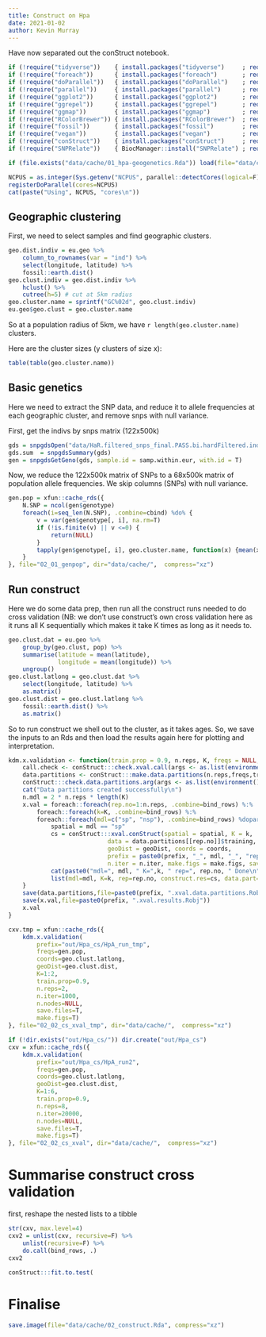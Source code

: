 ```yaml
---
title: Construct on Hpa
date: 2021-01-02
author: Kevin Murray
---
```


Have now separated out the conStruct notebook.

```r
if (!require("tidyverse"))    { install.packages("tidyverse")     ; require("tidyverse")    }
if (!require("foreach"))      { install.packages("foreach")       ; require("foreach")      }
if (!require("doParallel"))   { install.packages("doParallel")    ; require("doParallel")   }
if (!require("parallel"))     { install.packages("parallel")      ; require("parallel")     }
if (!require("ggplot2"))      { install.packages("ggplot2")       ; require("ggplot2")      }
if (!require("ggrepel"))      { install.packages("ggrepel")       ; require("ggrepel")      }
if (!require("ggmap"))        { install.packages("ggmap")         ; require("ggmap")        }
if (!require("RColorBrewer")) { install.packages("RColorBrewer")  ; require("RColorBrewer") }
if (!require("fossil"))       { install.packages("fossil")        ; require("fossil")       }
if (!require("vegan"))        { install.packages("vegan")         ; require("vegan")        }
if (!require("conStruct"))    { install.packages("conStruct")     ; require("conStruct")    }
if (!require("SNPRelate"))    { BiocManager::install("SNPRelate") ; require("SNPRelate")    }

if (file.exists("data/cache/01_hpa-geogenetics.Rda")) load(file="data/cache/01_hpa-geogenetics.Rda")

NCPUS = as.integer(Sys.getenv("NCPUS", parallel::detectCores(logical=F)))
registerDoParallel(cores=NCPUS)
cat(paste("Using", NCPUS, "cores\n"))
```

## Geographic clustering

First, we need to select samples and find geographic clusters.

```r
geo.dist.indiv = eu.geo %>%
    column_to_rownames(var = "ind") %>%
    select(longitude, latitude) %>%
    fossil::earth.dist()
geo.clust.indiv = geo.dist.indiv %>%
    hclust() %>%
    cutree(h=5) # cut at 5km radius
geo.cluster.name = sprintf("GC%02d", geo.clust.indiv)
eu.geo$geo.clust = geo.cluster.name
```

So at a population radius of 5km, we have `r length(geo.cluster.name)`
clusters.

Here are the cluster sizes (y clusters of size x): 

```r
table(table(geo.cluster.name))
```


## Basic genetics

Here we need to extract the SNP data, and reduce it to allele frequencies at
each geographic cluster, and remove snps with null variance.


First,  get the indivs by snps matrix (122x500k)

```r
gds = snpgdsOpen("data/HaR.filtered_snps_final.PASS.bi.hardFiltered.indFiltered.noMit.reheader.gds")
gds.sum  = snpgdsSummary(gds)
gen = snpgdsGetGeno(gds, sample.id = samp.within.eur, with.id = T)
```

Now, we reduce the 122x500k matrix of SNPs to a 68x500k matrix of population
allele frequencies. We skip columns (SNPs) with null variance. 

```r
gen.pop = xfun::cache_rds({
    N.SNP = ncol(gen$genotype)
    foreach(i=seq_len(N.SNP), .combine=cbind) %do% {
        v = var(gen$genotype[, i], na.rm=T)
        if (!is.finite(v) || v <=0) {
            return(NULL)
        }
        tapply(gen$genotype[, i], geo.cluster.name, function(x) {mean(x, na.rm=T)/2})
    }
}, file="02_01_genpop", dir="data/cache/",  compress="xz")
```



## Run construct

Here we do some data prep, then run all the construct runs needed to do cross
validation (NB: we don't use construct's own cross validation here as it runs
all K sequentially which makes it take K times as long as it needs to.

```r
geo.clust.dat = eu.geo %>%
    group_by(geo.clust, pop) %>%
    summarise(latitude = mean(latitude),
              longitude = mean(longitude)) %>%
    ungroup()
geo.clust.latlong = geo.clust.dat %>%
    select(longitude, latitude) %>% 
    as.matrix()
geo.clust.dist = geo.clust.latlong %>%
    fossil::earth.dist() %>%
    as.matrix()
```

So to run construct we shell out to the cluster, as it takes ages. So, we save
the inputs to an Rds and then load the results again here for plotting and
interpretation.

```r
kdm.x.validation <- function(train.prop = 0.9, n.reps, K, freqs = NULL, data.partitions = NULL, geoDist, coords, prefix, n.iter, make.figs = FALSE, save.files = FALSE, n.nodes=16, parallel=T, ...) {
    call.check <- conStruct:::check.xval.call(args <- as.list(environment()))
    data.partitions <- conStruct:::make.data.partitions(n.reps,freqs,train.prop)
    conStruct:::check.data.partitions.arg(args <- as.list(environment()))
    cat("Data partitions created successfully\n")
    n.mdl = 2 * n.reps * length(K)
    x.val = foreach::foreach(rep.no=1:n.reps, .combine=bind_rows) %:%
        foreach::foreach(k=K, .combine=bind_rows) %:%
        foreach::foreach(mdl=c("sp", "nsp"), .combine=bind_rows) %dopar% {
            spatial = mdl == "sp"
            cs = conStruct:::xval.conStruct(spatial = spatial, K = k, 
                            data = data.partitions[[rep.no]]$training, 
                            geoDist = geoDist, coords = coords, 
                            prefix = paste0(prefix, "_", mdl, "_", "rep", rep.no, "K", k), 
                            n.iter = n.iter, make.figs = make.figs, save.files = save.files)
            cat(paste0("mdl=", mdl, " K=",k, " rep=", rep.no, " Done\n"))
            list(mdl=mdl, K=k, rep=rep.no, construct.res=cs, data.part=data.partitions[[rep.no]])
    }
    save(data.partitions,file=paste0(prefix, ".xval.data.partitions.Robj"))
    save(x.val,file=paste0(prefix, ".xval.results.Robj"))
    x.val
}
```

```r
cxv.tmp = xfun::cache_rds({
    kdm.x.validation(
        prefix="out/Hpa_cs/HpA_run_tmp",
        freqs=gen.pop,
        coords=geo.clust.latlong,
        geoDist=geo.clust.dist,
        K=1:2,
        train.prop=0.9,
        n.reps=2,
        n.iter=1000,
        n.nodes=NULL,
        save.files=T,
        make.figs=T)
}, file="02_02_cs_xval_tmp", dir="data/cache/",  compress="xz")
```


```r
if (!dir.exists("out/Hpa_cs/")) dir.create("out/Hpa_cs")
cxv = xfun::cache_rds({
    kdm.x.validation(
        prefix="out/Hpa_cs/HpA_run2",
        freqs=gen.pop,
        coords=geo.clust.latlong,
        geoDist=geo.clust.dist,
        K=1:6,
        train.prop=0.9,
        n.reps=8,
        n.iter=20000,
        n.nodes=NULL,
        save.files=T,
        make.figs=T)
}, file="02_02_cs_xval", dir="data/cache/",  compress="xz")
```

# Summarise construct cross validation

first, reshape the nested lists to a tibble

```r
str(cxv, max.level=4)
cxv2 = unlist(cxv, recursive=F) %>%
    unlist(recursive=F) %>%
    do.call(bind_rows, .)
cxv2
```

```r
conStruct:::fit.to.test(

```


# Finalise

```r
save.image(file="data/cache/02_construct.Rda", compress="xz")
```
